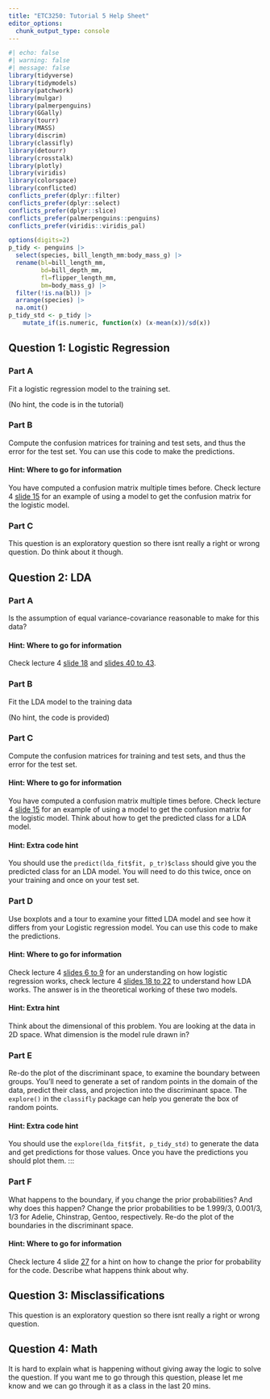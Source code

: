 ```yaml
---
title: "ETC3250: Tutorial 5 Help Sheet"
editor_options: 
  chunk_output_type: console
---
```


```r
#| echo: false
#| warning: false
#| message: false
library(tidyverse)
library(tidymodels)
library(patchwork)
library(mulgar)
library(palmerpenguins)
library(GGally)
library(tourr)
library(MASS)
library(discrim)
library(classifly)
library(detourr)
library(crosstalk)
library(plotly)
library(viridis)
library(colorspace)
library(conflicted)
conflicts_prefer(dplyr::filter)
conflicts_prefer(dplyr::select)
conflicts_prefer(dplyr::slice)
conflicts_prefer(palmerpenguins::penguins)
conflicts_prefer(viridis::viridis_pal)

options(digits=2)
p_tidy <- penguins |>
  select(species, bill_length_mm:body_mass_g) |>
  rename(bl=bill_length_mm,
         bd=bill_depth_mm,
         fl=flipper_length_mm,
         bm=body_mass_g) |>
  filter(!is.na(bl)) |>
  arrange(species) |>
  na.omit()
p_tidy_std <- p_tidy |>
    mutate_if(is.numeric, function(x) (x-mean(x))/sd(x))
```

## Question 1: Logistic Regression
### Part A
Fit a logistic regression model to the training set. 

(No hint, the code is in the tutorial)

### Part B
Compute the confusion matrices for training and test sets, and thus the error for the test set. You can use this code to make the predictions.

::: {.callout-tip collapse="true"}
#### Hint: Where to go for information
You have computed a confusion matrix multiple times before. Check lecture 4 [slide 15](https://iml.numbat.space/week4/slides.html#/check-the-model-performance) for an example of using a model to get the confusion matrix for the logistic model. 
:::

### Part C
This question is an exploratory question so there isnt really a right or wrong question. Do think about it though.



## Question 2: LDA
### Part A
Is the assumption of equal variance-covariance reasonable to make for this data? 

::: {.callout-tip collapse="true"}
#### Hint: Where to go for information
Check lecture 4 [slide 18](https://iml.numbat.space/week4/slides.html#/linear-discriminant-analysis) and [slides 40 to 43 ](https://iml.numbat.space/week4/slides.html#/checking-the-assumptions-for-lda-and-qda-12). 
:::


### Part B
Fit the LDA model to the training data

(No hint, the code is provided)

### Part C
Compute the confusion matrices for training and test sets, and thus the error for the test set. 

::: {.callout-tip collapse="true"}
#### Hint: Where to go for information
You have computed a confusion matrix multiple times before. Check lecture 4 [slide 15](https://iml.numbat.space/week4/slides.html#/check-the-model-performance) for an example of using a model to get the confusion matrix for the logistic model. Think about how to get the predicted class for a LDA model.
:::

::: {.callout-tip collapse="true"}
#### Hint: Extra code hint
You should use the `predict(lda_fit$fit, p_tr)$class` should give you the predicted class for an LDA model. You will need to do this twice, once on your training and once on your test set.
:::

### Part D
Use boxplots and a tour to examine your fitted LDA model and see how it differs from your Logistic regression model. You can use this code to make the predictions.

::: {.callout-tip collapse="true"}
#### Hint: Where to go for information
Check lecture 4 [slides 6 to 9 ](https://iml.numbat.space/week4/slides.html#/the-logistic-function) for an understanding on how logistic regression works, check lecture 4 [slides 18 to 22](https://iml.numbat.space/week4/slides.html#/linear-discriminant-analysis) to understand how LDA works. The answer is in the theoretical working of these two models.
:::

::: {.callout-tip collapse="true"}
#### Hint: Extra hint
Think about the dimensional of this problem. You are looking at the data in 2D space. What dimension is the model rule drawn in?
:::


### Part E
Re-do the plot of the discriminant space, to examine the boundary between groups. You'll need to generate a set of random points in the domain of the data, predict their class, and projection into the discriminant space. The `explore()` in the `classifly` package can help you generate the box of random points.

#### Hint: Extra code hint
You should use the `explore(lda_fit$fit, p_tidy_std)` to generate the data and get predictions for those values. Once you have the predictions you should plot them.
:::

### Part F
What happens to the boundary, if you change the prior probabilities? And why does this happen? Change the prior probabilities to be 1.999/3, 0.001/3, 1/3 for Adelie, Chinstrap, Gentoo, respectively. Re-do the plot of the boundaries in the discriminant space. 

::: {.callout-tip collapse="true"}
#### Hint: Where to go for information
Check lecture 4 slide [27](https://iml.numbat.space/week4/slides.html#/example-penguins-13) for a hint on how to change the prior for probability for the code. Describe what happens think about why.
:::


## Question 3: Misclassifications
This question is an exploratory question so there isnt really a right or wrong question.

## Question 4: Math
It is hard to explain what is happening without giving away the logic to solve the question. If you want me to go through this question, please let me know and we can go through it as a class in the last 20 mins.
